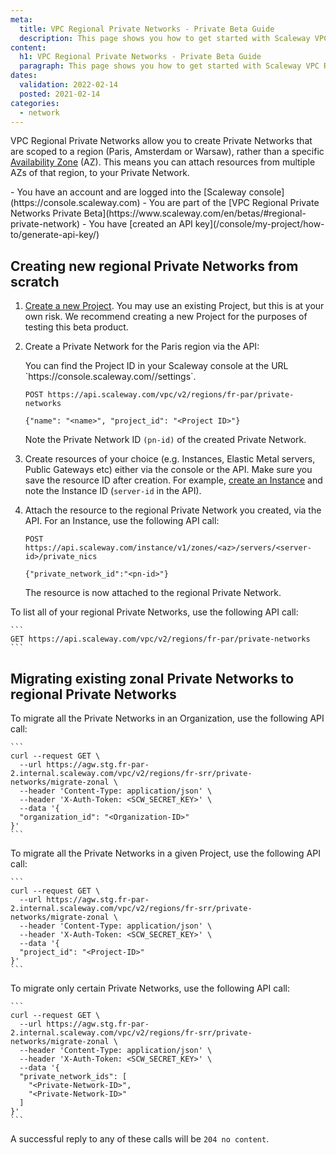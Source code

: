 ```yaml
---
meta:
  title: VPC Regional Private Networks - Private Beta Guide
  description: This page shows you how to get started with Scaleway VPC Regional Private Networks, if you are one of the Private Beta testers.
content:
  h1: VPC Regional Private Networks - Private Beta Guide
  paragraph: This page shows you how to get started with Scaleway VPC Regional Private Networks, if you are one of the Private Beta testers.
dates:
  validation: 2022-02-14
  posted: 2021-02-14
categories:
  - network
---
```


VPC Regional Private Networks allow you to create Private Networks that are scoped to a region (Paris, Amsterdam or Warsaw), rather than a specific [Availability Zone](/compute/instances/concepts/#availability-zone) (AZ). This means you can attach resources from multiple AZs of that region, to your Private Network.

<Message type="requirement">
  - You have an account and are logged into the [Scaleway console](https://console.scaleway.com)
  - You are part of the [VPC Regional Private Networks Private Beta](https://www.scaleway.com/en/betas/#regional-private-network)
  - You have [created an API key](/console/my-project/how-to/generate-api-key/)
</Message>

## Creating new regional Private Networks from scratch

1. [Create a new Project](/console/my-project/how-to/create-a-project/). You may use an existing Project, but this is at your own risk. We recommend creating a new Project for the purposes of testing this beta product.

2. Create a Private Network for the Paris region via the API:

    <Message type="tip">
    You can find the Project ID in your Scaleway console at the URL `https://console.scaleway.com/<project-name>/settings`.
    </Message>

    ```
    POST https://api.scaleway.com/vpc/v2/regions/fr-par/private-networks 
    
    {"name": "<name>", "project_id": "<Project ID>"}
    ```

    Note the Private Network ID `(pn-id)` of the created Private Network.

3. Create resources of your choice (e.g. Instances, Elastic Metal servers, Public Gateways etc) either via the console or the API. Make sure you save the resource ID after creation. For example, [create an Instance](/compute/instances/how-to/create-an-instance/) and note the Instance ID (`server-id` in the API).

4. Attach the resource to the regional Private Network you created, via the API. For an Instance, use the following API call:

    ```
    POST https://api.scaleway.com/instance/v1/zones/<az>/servers/<server-id>/private_nics
    
    {"private_network_id":"<pn-id>"}
    ```

    The resource is now attached to the regional Private Network.

To list all of your regional Private Networks, use the following API call:

    ```
    GET https://api.scaleway.com/vpc/v2/regions/fr-par/private-networks
    ```

## Migrating existing zonal Private Networks to regional Private Networks 

To migrate all the Private Networks in an Organization, use the following API call:

    ```
    curl --request GET \
      --url https://agw.stg.fr-par-2.internal.scaleway.com/vpc/v2/regions/fr-srr/private-networks/migrate-zonal \
      --header 'Content-Type: application/json' \
      --header 'X-Auth-Token: <SCW_SECRET_KEY>' \
      --data '{ 
      "organization_id": "<Organization-ID>"
    }'
    ```

To migrate all the Private Networks in a given Project, use the following API call:

    ```
    curl --request GET \
      --url https://agw.stg.fr-par-2.internal.scaleway.com/vpc/v2/regions/fr-srr/private-networks/migrate-zonal \
      --header 'Content-Type: application/json' \
      --header 'X-Auth-Token: <SCW_SECRET_KEY>' \
      --data '{ 
      "project_id": "<Project-ID>"
    }'
    ```

To migrate only certain Private Networks, use the following API call:


    ```
    curl --request GET \
      --url https://agw.stg.fr-par-2.internal.scaleway.com/vpc/v2/regions/fr-srr/private-networks/migrate-zonal \
      --header 'Content-Type: application/json' \
      --header 'X-Auth-Token: <SCW_SECRET_KEY>' \
      --data '{ 
      "private_network_ids": [
        "<Private-Network-ID>",
        "<Private-Network-ID>"
      ]
    }'
    ```

A successful reply to any of these calls will be `204 no content`.